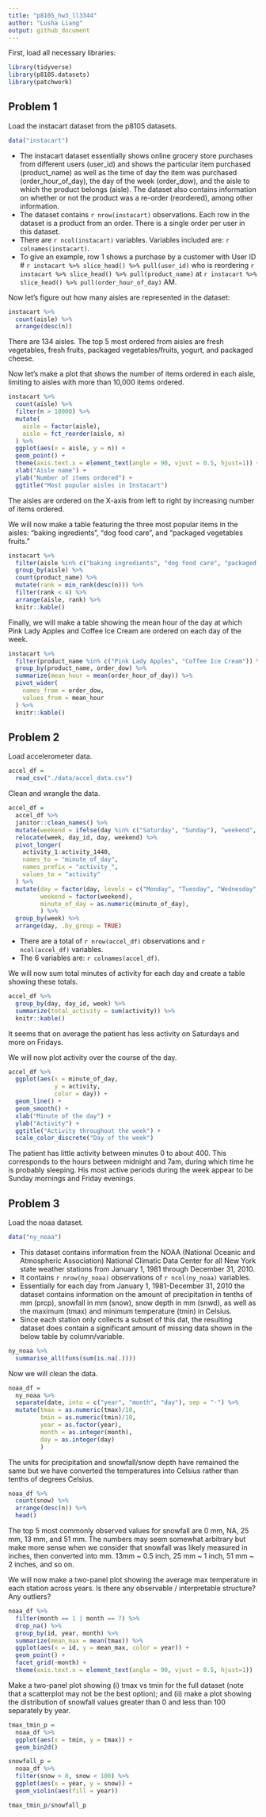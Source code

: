 ```yaml
---
title: "p8105_hw3_ll3344"
author: "Lusha Liang"
output: github_document
---
```


First, load all necessary libraries:

```r
library(tidyverse)
library(p8105.datasets)
library(patchwork)
```


## Problem 1

Load the instacart dataset from the p8105 datasets.
```r
data("instacart")
```

* The instacart dataset essentially shows online grocery store purchases from different users (user_id) and shows the particular item purchased (product_name) as well as the time of day the item was purchased (order_hour_of_day), the day of the week (order_dow), and the aisle to which the product belongs (aisle). The dataset also contains information on whether or not the product was a re-order (reordered), among other information.
* The dataset contains `r nrow(instacart)` observations. Each row in the dataset is a product from an order. There is a single order per user in this dataset.
* There are `r ncol(instacart)` variables. Variables included are: `r colnames(instacart)`. 
* To give an example, row 1 shows a purchase by a customer with User ID # `r instacart %>% slice_head() %>% pull(user_id)` who is reordering `r instacart %>% slice_head() %>% pull(product_name)` at `r instacart %>% slice_head() %>% pull(order_hour_of_day)` AM. 

Now let's figure out how many aisles are represented in the dataset:
```r
instacart %>%
  count(aisle) %>%
  arrange(desc(n))
```
There are 134 aisles. The top 5 most ordered from aisles are fresh vegetables, fresh fruits, packaged vegetables/fruits, yogurt, and packaged cheese.

Now let's make a plot that shows the number of items ordered in each aisle, limiting to aisles with more than 10,000 items ordered. 
```r
instacart %>%
  count(aisle) %>%
  filter(n > 10000) %>%
  mutate(
    aisle = factor(aisle),
    aisle = fct_reorder(aisle, n)
  ) %>%
  ggplot(aes(x = aisle, y = n)) + 
  geom_point() +
  theme(axis.text.x = element_text(angle = 90, vjust = 0.5, hjust=1)) +
  xlab("Aisle name") + 
  ylab("Number of items ordered") +
  ggtitle("Most popular aisles in Instacart")
```
The aisles are ordered on the X-axis from left to right by increasing number of items ordered.

We will now make a table featuring the three most popular items in the aisles: "baking ingredients", "dog food care", and "packaged vegetables fruits."
```r
instacart %>%
  filter(aisle %in% c("baking ingredients", "dog food care", "packaged vegetables fruits")) %>% 
  group_by(aisle) %>%
  count(product_name) %>%
  mutate(rank = min_rank(desc(n))) %>%
  filter(rank < 4) %>%
  arrange(aisle, rank) %>%
  knitr::kable()
```

Finally, we will make a table showing the mean hour of the day at which Pink Lady Apples and Coffee Ice Cream are ordered on each day of the week.
```r
instacart %>% 
  filter(product_name %in% c("Pink Lady Apples", "Coffee Ice Cream")) %>%
  group_by(product_name, order_dow) %>%
  summarize(mean_hour = mean(order_hour_of_day)) %>%
  pivot_wider(
    names_from = order_dow,
    values_from = mean_hour
  ) %>%
  knitr::kable()
```

## Problem 2

Load accelerometer data.
```r
accel_df = 
  read_csv("./data/accel_data.csv") 
```

Clean and wrangle the data. 
```r
accel_df = 
  accel_df %>%
  janitor::clean_names() %>%
  mutate(weekend = ifelse(day %in% c("Saturday", "Sunday"), "weekend", "weekday")) %>%
  relocate(week, day_id, day, weekend) %>%
  pivot_longer(
    activity_1:activity_1440,
    names_to = "minute_of_day",
    names_prefix = "activity_",
    values_to = "activity"
  ) %>%
  mutate(day = factor(day, levels = c("Monday", "Tuesday", "Wednesday", "Thursday", "Friday", "Saturday", "Sunday")),
         weekend = factor(weekend),
         minute_of_day = as.numeric(minute_of_day),
         ) %>%
  group_by(week) %>%
  arrange(day, .by_group = TRUE)
```

* There are a total of `r nrow(accel_df)` observations and `r ncol(accel_df)` variables. 
* The 6 variables are: `r colnames(accel_df)`.

We will now sum total minutes of activity for each day and create a table showing these totals. 
```r
accel_df %>%
  group_by(day, day_id, week) %>%
  summarize(total_activity = sum(activity)) %>%
  knitr::kable()
```
It seems that on average the patient has less activity on Saturdays and more on Fridays.

We will now plot activity over the course of the day. 
```r
accel_df %>%
  ggplot(aes(x = minute_of_day,
             y = activity,
             color = day)) +
  geom_line() +
  geom_smooth() +
  xlab("Minute of the day") + 
  ylab("Activity") +
  ggtitle("Activity throughout the week") + 
  scale_color_discrete("Day of the week")
```
The patient has little activity between minutes 0 to about 400. This corresponds to the hours between midnight and 7am, during which time he is probably sleeping. His most active periods during the week appear to be Sunday mornings and Friday evenings. 

## Problem 3

Load the noaa dataset.
```r
data("ny_noaa")
```

* This dataset contains information from the NOAA (National Oceanic and Atmospheric Association) National Climatic Data Center for all New York state weather stations from January 1, 1981 through December 31, 2010. 
* It contains `r nrow(ny_noaa)` observations of `r ncol(ny_noaa)` variables. 
* Essentially for each day from January 1, 1981-December 31, 2010 the dataset contains information on the amount of precipitation in tenths of mm (prcp), snowfall in mm (snow), snow depth in mm (snwd), as well as the maximum (tmax) and minimum temperature (tmin) in Celsius. 
* Since each station only collects a subset of this dat, the resulting dataset does contain a significant amount of missing data shown in the below table by column/variable. 

```r
ny_noaa %>%
  summarise_all(funs(sum(is.na(.))))
```

Now we will clean the data.
```r
noaa_df = 
  ny_noaa %>% 
  separate(date, into = c("year", "month", "day"), sep = "-") %>%
  mutate(tmax = as.numeric(tmax)/10,
         tmin = as.numeric(tmin)/10,
         year = as.factor(year),
         month = as.integer(month),
         day = as.integer(day)
         ) 
```
The units for precipitation and snowfall/snow depth have remained the same but we have converted the temperatures into Celsius rather than tenths of degrees Celsius. 

```r
noaa_df %>%
  count(snow) %>%
  arrange(desc(n)) %>%
  head()
```
The top 5 most commonly observed values for snowfall are 0 mm, NA, 25 mm, 13 mm, and 51 mm. The numbers may seem somewhat arbitrary but make more sense when we consider that snowfall was likely measured in inches, then converted into mm. 13mm ~ 0.5 inch, 25 mm ~ 1 inch, 51 mm ~ 2 inches, and so on. 

We will now make a two-panel plot showing the average max temperature in each station across years. Is there any observable / interpretable structure? Any outliers?
```r
noaa_df %>%
  filter(month == 1 | month == 7) %>%
  drop_na() %>%
  group_by(id, year, month) %>%
  summarize(mean_max = mean(tmax)) %>%
  ggplot(aes(x = id, y = mean_max, color = year)) +
  geom_point() +
  facet_grid(~month) +
  theme(axis.text.x = element_text(angle = 90, vjust = 0.5, hjust=1))
```

Make a two-panel plot showing (i) tmax vs tmin for the full dataset (note that a scatterplot may not be the best option); and (ii) make a plot showing the distribution of snowfall values greater than 0 and less than 100 separately by year.
```r
tmax_tmin_p = 
  noaa_df %>%
  ggplot(aes(x = tmin, y = tmax)) +
  geom_bin2d()

snowfall_p = 
  noaa_df %>%
  filter(snow > 0, snow < 100) %>%
  ggplot(aes(x = year, y = snow)) +
  geom_violin(aes(fill = year))

tmax_tmin_p/snowfall_p
```

